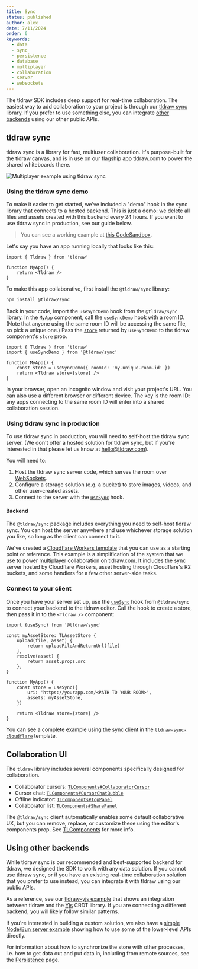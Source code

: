 ```yaml
---
title: Sync
status: published
author: alex
date: 7/11/2024
order: 6
keywords:
  - data
  - sync
  - persistence
  - database
  - multiplayer
  - collaboration
  - server
  - websockets
---
```


The tldraw SDK includes deep support for real-time collaboration. The easiest way to add collaboration to your project is through our [tldraw sync](#tldraw-sync) library. If you prefer to use something else, you can integrate [other backends](#Using-other-backends) using our other public APIs.

## tldraw sync

tldraw sync is a library for fast, multiuser collaboration. It's purpose-built for the tldraw canvas, and is in use on our flagship app tldraw.com to power the shared whiteboards there.

<div className="article__image" style={{ border: 'none' }}>
	<img
		alt="Multiplayer example using tldraw sync"
		src="/images/multiplayer.gif"
		style={{
			// learn this one weird trick for transparent animated gifs. doctors hate her!!!
			mask: 'url(/images/multiplayer_mask.png) luminance center 100% / 100% no-repeat',
			WebkitMask: 'url(/images/multiplayer_mask.png) luminance center 100% / 100% no-repeat',
		}}
	/>
</div>

### Using the tldraw sync demo

To make it easier to get started, we've included a "demo" hook in the sync library that connects to a hosted backend. This is just a demo: we delete all files and assets created with this backend every 24 hours. If you want to use tldraw sync in production, see our guide below.

> You can see a working example at [this CodeSandbox](https://codesandbox.io/p/sandbox/tldraw-sync-demo-d9vq5g?file=%2Fsrc%2FApp.tsx%3A9%2C50).

Let's say you have an app running locally that looks like this:

```tsx
import { Tldraw } from 'tldraw'

function MyApp() {
	return <Tldraw />
}
```

To make this app collaborative, first install the `@tldraw/sync` library:

```bash
npm install @tldraw/sync
```

Back in your code, import the `useSyncDemo` hook from the `@tldraw/sync` library. In the `MyApp` component, call the `useSyncDemo` hook with a room ID. (Note that anyone using the same room ID will be accessing the same file, so pick a unique one.) Pass the [`store`](/docs/persistence#The-store-prop) returned by `useSyncDemo` to the tldraw component's `store` prop.

```tsx
import { Tldraw } from 'tldraw'
import { useSyncDemo } from '@tldraw/sync'

function MyApp() {
	const store = useSyncDemo({ roomId: 'my-unique-room-id' })
	return <Tldraw store={store} />
}
```

In your browser, open an incognito window and visit your project's URL. You can also use a different browser or different device. The key is the room ID: any apps connecting to the same room ID will enter into a shared collaboration session.

### Using tldraw sync in production

To use tldraw sync in production, you will need to self-host the tldraw sync server. (We don't offer a hosted solution for tldraw sync, but if you're interested in that please let us know at hello@tldraw.com).

You will need to:

1. Host the tldraw sync server code, which serves the room over [WebSockets](https://developer.mozilla.org/en-US/docs/Web/API/WebSockets_API).
2. Configure a storage solution (e.g. a bucket) to store images, videos, and other user-created assets.
3. Connect to the server with the [`useSync`](?) hook.

#### Backend

The `@tldraw/sync` package includes everything you need to self-host tldraw sync. You can host the server anywhere and use whichever storage solution you like, so long as the client can connect to it.

We've created a [Cloudflare Workers template](https://github.com/tldraw/tldraw-sync-cloudflare) that you can use as a starting point or reference. This example is a simplification of the system that we use to power multiplayer collaboration on tldraw.com. It includes the sync server hosted by Cloudflare Workers, asset hosting through Cloudflare's R2 buckets, and some handlers for a few other server-side tasks.

### Connect to your client

Once you have your server set up, use the [`useSync`](?) hook from `@tldraw/sync` to connect your backend to the tldraw editor. Call the hook to create a store, then pass it in to the `<Tldraw />` component:

```tsx
import {useSync} from '@tldraw/sync'

const myAssetStore: TLAssetStore {
	upload(file, asset) {
		return uploadFileAndReturnUrl(file)
	},
	resolve(asset) {
		return asset.props.src
	},
}

function MyApp() {
	const store = useSync({
		uri: 'https://yourapp.com/<PATH TO YOUR ROOM>',
		assets: myAssetStore,
	})

	return <Tldraw store={store} />
}

```

You can see a complete example using the sync client in the [`tldraw-sync-cloudflare`](https://github.com/tldraw/tldraw/blob/main/templates/sync-cloudflare/client/App.tsx) template.

## Collaboration UI

The `tldraw` library includes several components specifically designed for collaboration.

- Collaborator cursors: [`TLComponents#CollaboratorCursor`](?)
- Cursor chat: [`TLComponents#CursorChatBubble`](?)
- Offline indicator: [`TLComponents#TopPanel`](?)
- Collaborator list: [`TLComponents#SharePanel`](?)

The `@tldraw/sync` client automatically enables some default collaborative UX, but you can remove, replace, or customize these using the editor's components prop. See [TLComponents](?) for more info.

## Using other backends

While tldraw sync is our recommended and best-supported backend for tldraw, we designed the SDK to work with any data solution. If you cannot use tldraw sync, or if you have an existing real-time collaboration solution that you prefer to use instead, you can integrate it with tldraw using our public APIs.

As a reference, see our [tldraw-yjs example](https://github.com/tldraw/tldraw-yjs-example) that shows an integration between tldraw and the [Yjs](https://yjs.dev) CRDT library. If you are connecting a different backend, you will likely follow similar patterns.

If you're interested in building a custom solution, we also have a [simple Node/Bun server example](https://github.com/tldraw/tldraw/tree/main/apps/simple-server-example) showing how to use some of the lower-level APIs directly.

For information about how to synchronize the store with other processes, i.e. how to get data out and put data in, including from remote sources, see the [Persistence](/docs/persistence) page.
